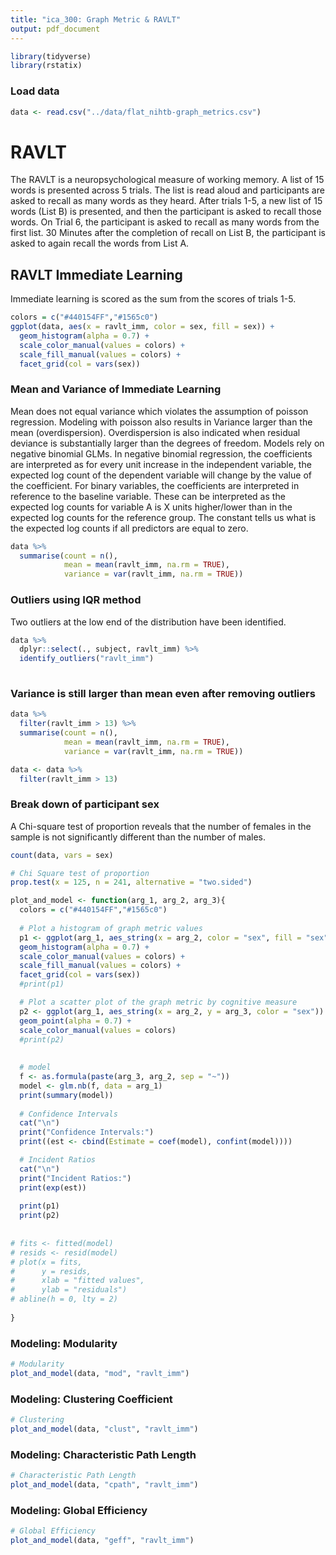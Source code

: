 ```yaml
---
title: "ica_300: Graph Metric & RAVLT"
output: pdf_document
---
```



```r
library(tidyverse)
library(rstatix)    
```

### Load data
```r
data <- read.csv("../data/flat_nihtb-graph_metrics.csv")
```

# RAVLT
The RAVLT is a neuropsychological measure of working memory. A list of 15 words is presented across 5 trials. The list is read aloud and participants are asked to recall as many words as they heard. After trials 1-5, a new list of 15 words (List B) is presented, and then the participant is asked to recall those words. On Trial 6, the participant is asked to recall as many words from the first list. 30 Minutes after the completion of recall on List B, the participant is asked to again recall the words from List A.

## RAVLT Immediate Learning
Immediate learning is scored as the sum from the scores of trials 1-5.
```r
colors = c("#440154FF","#1565c0")
ggplot(data, aes(x = ravlt_imm, color = sex, fill = sex)) +
  geom_histogram(alpha = 0.7) +
  scale_color_manual(values = colors) +
  scale_fill_manual(values = colors) +
  facet_grid(col = vars(sex))
```

### Mean and Variance of Immediate Learning
Mean does not equal variance which violates the assumption of poisson regression. Modeling with poisson also results in Variance larger than the mean (overdispersion). Overdispersion is also indicated when residual deviance is substantially larger than the degrees of freedom. Models rely on negative binomial GLMs. In negative binomial regression, the coefficients are interpreted as for every unit increase in the independent variable, the expected log count of the dependent variable will change by the value of the coefficient. For binary variables, the coefficients are interpreted in reference to the baseline variable. These can be interpreted as the expected log counts for variable A is X units higher/lower than in the expected log counts for the reference group.  The constant tells us what is the expected log counts if all predictors are equal to zero. 
```r
data %>%
  summarise(count = n(),
            mean = mean(ravlt_imm, na.rm = TRUE),
            variance = var(ravlt_imm, na.rm = TRUE))
```


### Outliers using IQR method
Two outliers at the low end of the distribution have been identified.
```r
data %>% 
  dplyr::select(., subject, ravlt_imm) %>%
  identify_outliers("ravlt_imm")
  
```

### Variance is still larger than mean even after removing outliers
```r
data %>%
  filter(ravlt_imm > 13) %>%
  summarise(count = n(),
            mean = mean(ravlt_imm, na.rm = TRUE),
            variance = var(ravlt_imm, na.rm = TRUE))

data <- data %>%
  filter(ravlt_imm > 13)
```

### Break down of participant sex
A Chi-square test of proportion reveals that the number of females in the sample is not significantly different than the number of males.
```r
count(data, vars = sex)

# Chi Square test of proportion
prop.test(x = 125, n = 241, alternative = "two.sided")
```


```r
plot_and_model <- function(arg_1, arg_2, arg_3){
  colors = c("#440154FF","#1565c0")
  
  # Plot a histogram of graph metric values
  p1 <- ggplot(arg_1, aes_string(x = arg_2, color = "sex", fill = "sex")) +
  geom_histogram(alpha = 0.7) +
  scale_color_manual(values = colors) +
  scale_fill_manual(values = colors) +
  facet_grid(col = vars(sex))
  #print(p1)

  # Plot a scatter plot of the graph metric by cognitive measure
  p2 <- ggplot(arg_1, aes_string(x = arg_2, y = arg_3, color = "sex")) +
  geom_point(alpha = 0.7) +
  scale_color_manual(values = colors)
  #print(p2)
  
  
  # model
  f <- as.formula(paste(arg_3, arg_2, sep = "~"))
  model <- glm.nb(f, data = arg_1)
  print(summary(model))
  
  # Confidence Intervals
  cat("\n")
  print("Confidence Intervals:")
  print((est <- cbind(Estimate = coef(model), confint(model))))

  # Incident Ratios
  cat("\n")
  print("Incident Ratios:")
  print(exp(est))
  
  print(p1)
  print(p2)
  
  
# fits <- fitted(model)
# resids <- resid(model)
# plot(x = fits,
#      y = resids,
#      xlab = "fitted values",
#      ylab = "residuals")
# abline(h = 0, lty = 2)
  
}
```


### Modeling: Modularity
```r
# Modularity
plot_and_model(data, "mod", "ravlt_imm")
```

### Modeling: Clustering Coefficient
```r
# Clustering
plot_and_model(data, "clust", "ravlt_imm")
```


### Modeling: Characteristic Path Length
```r
# Characteristic Path Length
plot_and_model(data, "cpath", "ravlt_imm")
```


### Modeling: Global Efficiency
```r
# Global Efficiency
plot_and_model(data, "geff", "ravlt_imm")
```



<!-- ### RAVLT Learning -->
<!-- Learning is calculated as the score on Trial 5 minus Trial 1 and measures learning during the first 5 trials. -->
<!-- ```{r, warning=FALSE, message=FALSE} -->
<!-- ggplot(data, aes(x = ravlt_lrn)) + -->
<!--   geom_histogram(color = "#1565c0", fill = "#1565c0", alpha = 0.7) -->
<!-- ``` -->

<!-- ### RAVLT Forgetting Short Delay -->
<!-- Forgetting short delay is calculated as the score of Trial 5 minus the score on Trial 6. -->
<!-- ```{r, warning=FALSE, message=FALSE} -->
<!-- ggplot(data, aes(x = ravlt_fgt_sd)) + -->
<!--   geom_histogram(color = "#1565c0", fill = "#1565c0", alpha = 0.7) -->
<!-- ``` -->


<!-- ### RAVLT Percent Forgetting Short Delay -->
<!-- Percent forgetting is calculated as the forgetting short delay score divided by Trial 5. -->
<!-- ```{r} -->
<!-- ggplot(data, aes(x = ravlt_pcnt_fgt_sd)) + -->
<!--   geom_histogram(color = "#1565c0", fill = "#1565c0", alpha = 0.7) -->
<!-- ``` -->

<!-- ### RAVLT Percent Forgetting Long Delay -->
<!-- Forgetting long delay is calculated as the score of Trial 5 minus the score on Trial 7. -->

<!-- ```{r} -->
<!-- ggplot(data, aes(x = ravlt_pcnt_fgt_ld)) + -->
<!--   geom_histogram(color = "#1565c0", fill = "#1565c0", alpha = 0.7) -->
<!-- ``` -->

<!-- ### RAVLT Forgetting Long Delay -->
<!-- Percent forgetting long delay is calculated as the forgetting long delay score divided by Trial 7. -->

<!-- ```{r} -->
<!-- ggplot(data, aes(x = ravlt_fgt_ld)) + -->
<!--   geom_histogram(color = "#1565c0", fill = "#1565c0", alpha = 0.7) -->
<!-- ``` -->


